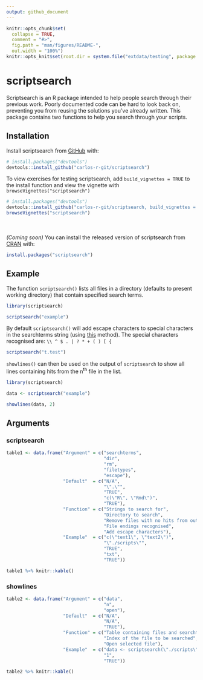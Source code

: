 ```yaml
---
output: github_document
---
```


<!-- README.md is generated from README.Rmd. Please edit that file -->

```r
knitr::opts_chunk$set(
  collapse = TRUE,
  comment = "#>",
  fig.path = "man/figures/README-",
  out.width = "100%")
knitr::opts_knit$set(root.dir = system.file("extdata/testing", package = "scriptsearch"))
```

# scriptsearch

<!-- badges: start -->
<!-- badges: end -->

Scriptsearch is an R package intended to help people search through their previous work. Poorly documented code can be hard to look back on, preventing you from reusing the solutions you've already written. This package contains two functions to help you search through your scripts.

## Installation

Install scriptsearch from [GitHub](https://github.com/) with:

``` r
# install.packages("devtools")
devtools::install_github("carlos-r-git/scriptsearch")
```

To view exercises for testing scriptsearch, add `build_vignettes = TRUE` to the install function and view the vignette with `browseVignettes("scriptsearch")`

``` r
# install.packages("devtools")
devtools::install_github("carlos-r-git/scriptsearch, build_vignettes = TRUE")
browseVignettes("scriptsearch")
```

<br><br>
*(Coming soon)* You can install the released version of scriptsearch from [CRAN](https://CRAN.R-project.org) with:

``` r
install.packages("scriptsearch")
```
## Example

The function `scriptsearch()` lists all files in a directory (defaults to present working directory) that contain specified search terms.

```r

library(scriptsearch)

scriptsearch("example")

```

By default `scriptsearch()` will add escape characters to special characters in the searchterms string (using [this](https://github.com/richierocks/rebus.base/blob/master/R/escape_special.R) method). The special characters recognised are: 
`\\ ^ $ . | ? * + ( ) [ {`

```r

scriptsearch("t.test")

```

`showlines()` can then be used on the output of `scriptsearch` to show all lines containing hits from the n^th^ file in the list.

```r

library(scriptsearch)

data <- scriptsearch("example")

showlines(data, 2)

```

## Arguments

### scriptsearch

```r

table1 <- data.frame("Argument" = c("searchterms", 
                                    "dir", 
                                    "rm", 
                                    "filetypes", 
                                    "escape"),
                     "Default"  = c("N/A", 
                                    "\".\"", 
                                    "TRUE", 
                                    "c(\"R\", \"Rmd\")", 
                                    "TRUE"),
                     "Function" = c("Strings to search for", 
                                    "Directory to search", 
                                    "Remove files with no hits from output", 
                                    "File endings recognised", 
                                    "Add escape characters"),
                     "Example"  = c("c(\"text1\", \"text2\")", 
                                    "\"./scripts\"", 
                                    "TRUE", 
                                    "txt", 
                                    "TRUE"))

table1 %>% knitr::kable()

```

### showlines

```r

table2 <- data.frame("Argument" = c("data", 
                                    "n", 
                                    "open"),
                     "Default"  = c("N/A", 
                                    "N/A", 
                                    "TRUE"),
                     "Function" = c("Table containing files and searchterms", 
                                    "Index of the file to be searched", 
                                    "Open selected file"),
                     "Example"  = c("data <- scriptsearch(\"./scripts\", \"text\")", 
                                    "1", 
                                    "TRUE"))

table2 %>% knitr::kable()

```
